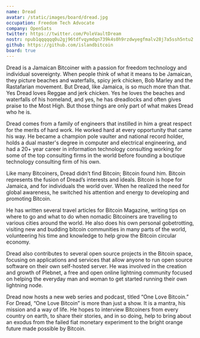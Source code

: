 ```yaml
---
name: Dread
avatar: /static/images/board/dread.jpg
occupation: Freedom Tech Advocate
company: OpenSats
twitter: https://twitter.com/PoleVaultDream
nostr: npub1qqqqqq0u2gj96tdfvqymdqn739k4s0h9rzdwyegfmalv28j7a5ssh5ntu2
github: https://github.com/islandbitcoin
board: true
---
```


Dread is a Jamaican Bitcoiner with a passion for freedom technology and
individual sovereignty. When people think of what it means to be Jamaican, they
picture beaches and waterfalls, spicy jerk chicken, Bob Marley and the
Rastafarian movement. But Dread, like Jamaica, is so much more than that. Yes
Dread loves Reggae and jerk chicken. Yes he loves the beaches and waterfalls of
his homeland, and yes, he has dreadlocks and often gives praise to the Most
High. But those things are only part of what makes Dread who he is. 

Dread comes from a family of engineers that instilled in him a great respect for
the merits of hard work. He worked hard at every opportunity that came his way.
He became a champion pole vaulter and national record holder, holds a dual
master's degree in computer and electrical engineering, and had a 20+ year
career in information technology consulting working for some of the top
consulting firms in the world before founding a boutique technology consulting
firm of his own.

Like many Bitcoiners, Dread didn’t find Bitcoin; Bitcoin found him. Bitcoin
represents the fusion of Dread’s interests and ideals. Bitcoin is hope for
Jamaica, and for individuals the world over. When he realized the need for
global awareness, he switched his attention and energy to developing and
promoting Bitcoin.

He has written several travel articles for Bitcoin Magazine, writing tips on
where to go and what to do when nomadic Bitcoiners are travelling to various
cities around the world. He also does his own personal gobetrotting, visiting
new and budding bitcoin communities in many parts of the world, volunteering his
time and knowledge to help grow the Bitcoin circular economy.

Dread also contributes to several open source projects in the Bitcoin space,
focusing on applications and services that allow anyone to run open source
software on their own self-hosted server. He was involved in the creation and
growth of Plebnet, a free and open online lightning community focused on helping
the everyday man and woman to get started running their own lightning node.

Dread now hosts a new web series and podcast, titled “One Love Bitcoin.” For
Dread, “One Love Bitcoin” is more than just a show. It is a mantra, his mission
and a way of life. He hopes to interview Bitcoiners from every country on earth,
to share their stories, and in so doing, help to bring about an exodus from the
failed fiat monetary experiment to the bright orange future made possible by
Bitcoin.